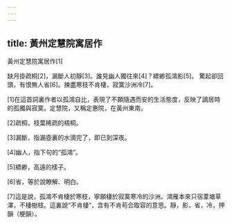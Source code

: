 ```yaml
---
---
---
```

title: 黃州定慧院寓居作
---




黃州定慧院寓居作[1]

缺月掛疏桐[2]，漏斷人初靜[3]。誰見幽人獨往來[4]？縹緲孤鴻影[5]。 驚起卻回頭，有恨無人省[6]。揀盡寒枝不肯棲，寂寞沙洲冷[7]。

[1]在這首詞裏作者以孤鴻自比，表現了不願隨遇而安的生活態度，反映了謫居時的孤獨與寂寞。定慧院，又稱定惠院，在黃州東南。

[2]疏桐，枝葉稀疏的梧桐。

[3]漏斷，指漏壺裏的水滴完了，即已到深夜。

[4]幽人，指下句的“孤鴻”。

[5]縹緲，高遠的樣子。

[6]省，等於說瞭解、明白。

[7]這是說，孤鴻不肯棲於寒枝，寧願棲於寂寞寒冷的沙洲。鴻雁本來只宿葦塘草澤，不棲樹枝。這裏說“不肯棲”，含有不肯苟合取容的意思。靜，影，省，冷，押韻（梗韻）。